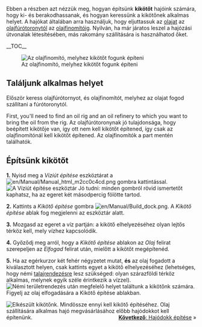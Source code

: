 {{hu/Manual/Tutorial/Oktatás}}

Ebben a részben azt nézzük meg, hogyan építsünk '''kikötőt''' hajóink számára, hogy ki- és berakodhassanak, és hogyan keressünk a kikötőnek alkalmas helyet. A hajókat általában arra használjuk, hogy eljuttassuk az [[hu/Manual/Base Set/Cargos/Olaj|olajat]] az [[hu/Olajfúrótorony|olajfúrótoronytól]] az [[hu/Manual/Base Set/Industries/Olajfinomító|olajfinomítóig]]. Nyilván, ha már járatos leszel a hajózási útvonalak létesítésében, más rakomány szállítására is használhatod őket.

__TOC__

[[File:en/Manual/Dock construction 1.png|left|frame|Az olajfinomító, melyhez kikötőt fogunk építeni]]
==Találjunk alkalmas helyet==
Először keress olajfúrótornyot, és olajfinomítót, melyhez az olajat fogod szállítani a fúrótoronytól. 

First, you'll need to find an oil rig and an oil refinery to which you want to bring the oil from the rig. Az olajfúrótoronynak jó tulajdonsága, hogy beépített kikötője van, így ott nem kell kikötőt építened, így csak az olajfinomítónál kell kikötőt építened. Az olajfinomítók a part mentén találhatók.

<div style="clear:left"></div>

==Építsünk kikötőt==

'''1.''' Nyisd meg a ''Víziút építése'' eszköztárat a [[File:en/Manual/Manual html m2cc0c4cd.png]] gombra kattintással.
[[File:en/Manual/Dock toolbar.png|frame|none|A ''Víziút építése'' eszköztár]]
Jó tudni: minden gombról rövid ismertetőt kaphatsz, ha az egeret két másodpercig fölötte tartod.

'''2.''' Kattints a ''Kikötő építése'' gombra [[File:en/Manual/Build dock.png]]. A ''Kikötő építése'' ablak fog megjelenni az eszköztár alatt.

'''3.''' Mozgasd az egeret a víz partján: a kikötő elhelyezéséhez olyan lejtős térköz kell, mely vízhez kapcsolódik. 

'''4.''' Győződj meg arról, hogy a ''Kikötő építése'' ablakon az ''Olaj'' felirat szerepeljen az ''Elfogad'' felirat után, mielőtt a kikötőt megépítenéd.

'''5.''' Ha az egérkurzor két fehér négyzetet mutat, '''és''' az olaj fogadott a kiválasztott helyen, csak kattints egyet a kikötő elhelyezéséhez (lehetséges, hogy némi [[hu/Manual/Tájrendezés|talajrendezésre]] lesz szükséged: olyan szárazföldi térköz alkalmas, melynek egyik széle érintkezik a vízzel).
[[File:en/Manual/Dock construction 2.png|frame|none|Némi [[hu/Manual/Tájrendezés|területrendezés]] után megfelelő helyet találtunk a kikötőnk számára. Figyelj az olaj elfogadására a ''Kikötő építése'' ablakban.]]


[[File:en/Manual/Dock construction 3.png|frame|right|Elkészült kikötőnk.]]
Mindössze ennyi kell kikötő építéséhez. 
Olaj szállítására alkalmas hajó megvásárlásához előbb hajódokkot kell építenünk. 
<span style="float: right">[[hu/Manual/Hajódokk építése|'''Következő''': Hajódokk építése]] &raquo;</span>